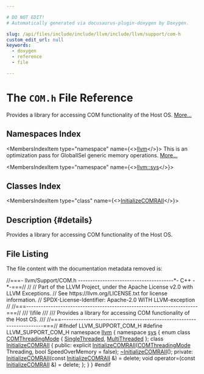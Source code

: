 ```yaml
---

# DO NOT EDIT!
# Automatically generated via docusaurus-plugin-doxygen by Doxygen.

slug: /api/files/include/include/llvm/include/llvm/support/com-h
custom_edit_url: null
keywords:
  - doxygen
  - reference
  - file

---
```





# The `COM.h` File Reference

<DoxygenPage pluginConfig={pluginConfig}>

Provides a library for accessing COM functionality of the Host OS. <a href="#details">More...</a>

## Namespaces Index

<MembersIndex>

<MembersIndexItem
  type="namespace"
  name={<><a href="/docs/api/namespaces/llvm">llvm</a></>}>
This is an optimization pass for GlobalISel generic memory operations. <a href="/docs/api/namespaces/llvm/#details">More...</a>
</MembersIndexItem>

<MembersIndexItem
  type="namespace"
  name={<><a href="/docs/api/namespaces/llvm/sys">llvm::sys</a></>}>
</MembersIndexItem>

</MembersIndex>

## Classes Index

<MembersIndex>

<MembersIndexItem
  type="class"
  name={<><a href="/docs/api/classes/llvm/sys/initializecomraii">InitializeCOMRAII</a></>}>
</MembersIndexItem>

</MembersIndex>

## Description {#details}

Provides a library for accessing COM functionality of the Host OS.

## File Listing

The file content with the documentation metadata removed is:

<ProgramListing>

<Link id="l00001" /><CodeLine lineNumber="1"><span class="doxyHighlightComment">//===- llvm/Support/COM.h ---------------------------------------&#42;- C++ -&#42;-===//</span></CodeLine>
<Link id="l00002" /><CodeLine lineNumber="2"><span class="doxyHighlightComment">//</span></CodeLine>
<Link id="l00003" /><CodeLine lineNumber="3"><span class="doxyHighlightComment">// Part of the LLVM Project, under the Apache License v2.0 with LLVM Exceptions.</span></CodeLine>
<Link id="l00004" /><CodeLine lineNumber="4"><span class="doxyHighlightComment">// See https://llvm.org/LICENSE.txt for license information.</span></CodeLine>
<Link id="l00005" /><CodeLine lineNumber="5"><span class="doxyHighlightComment">// SPDX-License-Identifier: Apache-2.0 WITH LLVM-exception</span></CodeLine>
<Link id="l00006" /><CodeLine lineNumber="6"><span class="doxyHighlightComment">//</span></CodeLine>
<Link id="l00007" /><CodeLine lineNumber="7"><span class="doxyHighlightComment">//===----------------------------------------------------------------------===//</span></CodeLine>
<Link id="l00008" /><CodeLine lineNumber="8"><span class="doxyHighlightComment">/// \\file</span></CodeLine>
<Link id="l00009" /><CodeLine lineNumber="9"><span class="doxyHighlightComment">///</span></CodeLine>
<Link id="l00010" /><CodeLine lineNumber="10"><span class="doxyHighlightComment">/// Provides a library for accessing COM functionality of the Host OS.</span></CodeLine>
<Link id="l00011" /><CodeLine lineNumber="11"><span class="doxyHighlightComment">///</span></CodeLine>
<Link id="l00012" /><CodeLine lineNumber="12"><span class="doxyHighlightComment">//===----------------------------------------------------------------------===//</span></CodeLine>
<Link id="l00013" /><CodeLine lineNumber="13"></CodeLine>
<Link id="l00014" /><CodeLine lineNumber="14"><span class="doxyHighlightPreprocessor">#ifndef LLVM&#95;SUPPORT&#95;COM&#95;H</span></CodeLine>
<Link id="l00015" /><CodeLine lineNumber="15"><span class="doxyHighlightPreprocessor">#define LLVM&#95;SUPPORT&#95;COM&#95;H</span></CodeLine>
<Link id="l00016" /><CodeLine lineNumber="16"></CodeLine>
<Link id="l00017" /><CodeLine lineNumber="17"><span class="doxyHighlightKeyword">namespace </span><span class="doxyHighlight"><a href="/docs/api/namespaces/llvm">llvm</a> &#123;</span></CodeLine>
<Link id="l00018" /><CodeLine lineNumber="18"><span class="doxyHighlightKeyword">namespace </span><span class="doxyHighlight"><a href="/docs/api/namespaces/llvm/sys">sys</a> &#123;</span></CodeLine>
<Link id="l00019" /><CodeLine lineNumber="19"></CodeLine>
<Link id="l00020" /><CodeLine lineNumber="20" lineLink="/docs/api/namespaces/llvm/sys/#a4b70a76e943a3997fef6b97b3c46d2e9"><span class="doxyHighlightKeyword">enum class</span><span class="doxyHighlight"> <a href="/docs/api/namespaces/llvm/sys/#a4b70a76e943a3997fef6b97b3c46d2e9">COMThreadingMode</a> &#123; <a href="/docs/api/namespaces/llvm/sys/#a4b70a76e943a3997fef6b97b3c46d2e9aa32265e3ff7d55d382104535553f4564">SingleThreaded</a>, <a href="/docs/api/namespaces/llvm/sys/#a4b70a76e943a3997fef6b97b3c46d2e9ab8bb485f012f668cbf7456c8d2d7da20">MultiThreaded</a> &#125;;</span></CodeLine>
<Link id="l00021" /><CodeLine lineNumber="21"></CodeLine>
<Link id="l00022" /><CodeLine lineNumber="22" lineLink="/docs/api/classes/llvm/sys/initializecomraii"><span class="doxyHighlightKeyword">class </span><span class="doxyHighlight"><a href="/docs/api/classes/llvm/sys/initializecomraii/#adf594cfe69c336cddd29d5ee0f419745">InitializeCOMRAII</a> &#123;</span></CodeLine>
<Link id="l00023" /><CodeLine lineNumber="23"><span class="doxyHighlightKeyword">public</span><span class="doxyHighlight">:</span></CodeLine>
<Link id="l00024" /><CodeLine lineNumber="24" lineLink="/docs/api/classes/llvm/sys/initializecomraii/#adf594cfe69c336cddd29d5ee0f419745"><span class="doxyHighlight">  </span><span class="doxyHighlightKeyword">explicit</span><span class="doxyHighlight"> <a href="/docs/api/classes/llvm/sys/initializecomraii/#adf594cfe69c336cddd29d5ee0f419745">InitializeCOMRAII</a>(<a href="/docs/api/namespaces/llvm/sys/#a4b70a76e943a3997fef6b97b3c46d2e9">COMThreadingMode</a> Threading,</span></CodeLine>
<Link id="l00025" /><CodeLine lineNumber="25"><span class="doxyHighlight">                             </span><span class="doxyHighlightKeywordType">bool</span><span class="doxyHighlight"> SpeedOverMemory = </span><span class="doxyHighlightKeyword">false</span><span class="doxyHighlight">);</span></CodeLine>
<Link id="l00026" /><CodeLine lineNumber="26" lineLink="/docs/api/classes/llvm/sys/initializecomraii/#ab06eb9a1f9111afc911cf9f78e5c105c"><span class="doxyHighlight">  <a href="/docs/api/classes/llvm/sys/initializecomraii/#ab06eb9a1f9111afc911cf9f78e5c105c">~InitializeCOMRAII</a>();</span></CodeLine>
<Link id="l00027" /><CodeLine lineNumber="27"></CodeLine>
<Link id="l00028" /><CodeLine lineNumber="28"><span class="doxyHighlightKeyword">private</span><span class="doxyHighlight">:</span></CodeLine>
<Link id="l00029" /><CodeLine lineNumber="29"><span class="doxyHighlight">  <a href="/docs/api/classes/llvm/sys/initializecomraii/#adf594cfe69c336cddd29d5ee0f419745">InitializeCOMRAII</a>(</span><span class="doxyHighlightKeyword">const</span><span class="doxyHighlight"> <a href="/docs/api/classes/llvm/sys/initializecomraii/#adf594cfe69c336cddd29d5ee0f419745">InitializeCOMRAII</a> &amp;) = </span><span class="doxyHighlightKeyword">delete</span><span class="doxyHighlight">;</span></CodeLine>
<Link id="l00030" /><CodeLine lineNumber="30"><span class="doxyHighlight">  </span><span class="doxyHighlightKeywordType">void</span><span class="doxyHighlight"> operator=(</span><span class="doxyHighlightKeyword">const</span><span class="doxyHighlight"> <a href="/docs/api/classes/llvm/sys/initializecomraii/#adf594cfe69c336cddd29d5ee0f419745">InitializeCOMRAII</a> &amp;) = </span><span class="doxyHighlightKeyword">delete</span><span class="doxyHighlight">;</span></CodeLine>
<Link id="l00031" /><CodeLine lineNumber="31"><span class="doxyHighlight">&#125;;</span></CodeLine>
<Link id="l00032" /><CodeLine lineNumber="32"><span class="doxyHighlight">&#125;</span></CodeLine>
<Link id="l00033" /><CodeLine lineNumber="33"><span class="doxyHighlight">&#125;</span></CodeLine>
<Link id="l00034" /><CodeLine lineNumber="34"></CodeLine>
<Link id="l00035" /><CodeLine lineNumber="35"><span class="doxyHighlightPreprocessor">#endif</span></CodeLine>

</ProgramListing>


</DoxygenPage>
